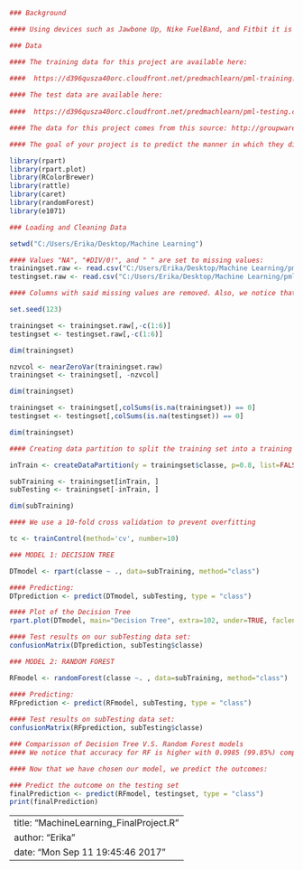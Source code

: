 
```{r }
### Background

#### Using devices such as Jawbone Up, Nike FuelBand, and Fitbit it is now possible to collect a large amount of data about personal activity relatively inexpensively. These type of devices are part of the quantified self movement - a group of enthusiasts who take measurements about themselves regularly to improve their health, to find patterns in their behavior, or because they are tech geeks. One thing that people regularly do is quantify how much of a particular activity they do, but they rarely quantify how well they do it. In this project, your goal will be to use data from accelerometers on the belt, forearm, arm, and dumbell of 6 participants. They were asked to perform barbell lifts correctly and incorrectly in 5 different ways. More information is available from the website here: http://groupware.les.inf.puc-rio.br/har (see the section on the Weight Lifting Exercise Dataset).

### Data

#### The training data for this project are available here:
  
####  https://d396qusza40orc.cloudfront.net/predmachlearn/pml-training.csv

#### The test data are available here:
  
####  https://d396qusza40orc.cloudfront.net/predmachlearn/pml-testing.csv

#### The data for this project comes from this source: http://groupware.les.inf.puc-rio.br/har. If you use the document you create for this class for any purpose please cite them as they have been very generous in allowing their data to be used for this kind of assignment.

#### The goal of your project is to predict the manner in which they did the exercise. This is the "classe" variable in the training set. You may use any of the other variables to predict with. You should create a report describing how you built your model, how you used cross validation, what you think the expected out of sample error is, and why you made the choices you did. You will also use your prediction model to predict 20 different test cases.

library(rpart)
library(rpart.plot)
library(RColorBrewer)
library(rattle)
library(caret)
library(randomForest)
library(e1071)

### Loading and Cleaning Data 

setwd("C:/Users/Erika/Desktop/Machine Learning") 

#### Values "NA", "#DIV/0!", and " " are set to missing values:
trainingset.raw <- read.csv("C:/Users/Erika/Desktop/Machine Learning/pml-training.csv", na.strings=c("NA","#DIV/0!", ""))
testingset.raw <- read.csv("C:/Users/Erika/Desktop/Machine Learning/pml-testing.csv", na.strings=c("NA","#DIV/0!", ""))

#### Columns with said missing values are removed. Also, we notice that the first 6 variables do not show data relevant to our analysis:

set.seed(123)

trainingset <- trainingset.raw[,-c(1:6)]
testingset <- testingset.raw[,-c(1:6)]

dim(trainingset)

nzvcol <- nearZeroVar(trainingset.raw)
trainingset <- trainingset[, -nzvcol]

dim(trainingset)

trainingset <- trainingset[,colSums(is.na(trainingset)) == 0]
testingset <- testingset[,colSums(is.na(testingset)) == 0]

dim(trainingset)

#### Creating data partition to split the training set into a training and validation sets (80% and 20%)

inTrain <- createDataPartition(y = trainingset$classe, p=0.8, list=FALSE)

subTraining <- trainingset[inTrain, ] 
subTesting <- trainingset[-inTrain, ]

dim(subTraining)

#### We use a 10-fold cross validation to prevent overfitting 

tc <- trainControl(method='cv', number=10)

### MODEL 1: DECISION TREE

DTmodel <- rpart(classe ~ ., data=subTraining, method="class")

#### Predicting:
DTprediction <- predict(DTmodel, subTesting, type = "class")

#### Plot of the Decision Tree
rpart.plot(DTmodel, main="Decision Tree", extra=102, under=TRUE, faclen=0)

#### Test results on our subTesting data set:
confusionMatrix(DTprediction, subTesting$classe)

### MODEL 2: RANDOM FOREST

RFmodel <- randomForest(classe ~. , data=subTraining, method="class")

#### Predicting:
RFprediction <- predict(RFmodel, subTesting, type = "class")
 
#### Test results on subTesting data set:
confusionMatrix(RFprediction, subTesting$classe)

### Comparisson of Decision Tree V.S. Random Forest models
#### We notice that accuracy for RF is higher with 0.9985 (99.85%) compared to that of the DT, which is at 0.8274 (82.74%)

#### Now that we have chosen our model, we predict the outcomes:

### Predict the outcome on the testing set
finalPrediction <- predict(RFmodel, testingset, type = "class")
print(finalPrediction)
```


---
title: "MachineLearning_FinalProject.R"
author: "Erika"
date: "Mon Sep 11 19:45:46 2017"
---
